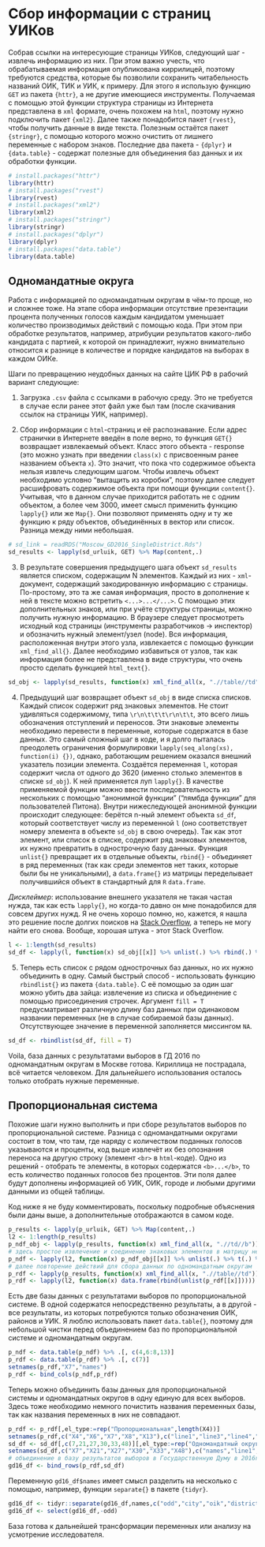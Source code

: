 # Сбор информации с страниц УИКов

Собрав ссылки на интересующие страницы УИКов, следующий шаг - извлечь информацию из них. При этом важно учесть, что обрабатываемая информация опубликована киррилицей, поэтому требуются средства, которые бы позволили сохранить читабельность названий ОИК, ТИК и УИК, к примеру. Для этого я использую функцию `GET` из пакета `{httr}`, а не другие имеющиеся инструменты. Получаемая с помощью этой функции структура страницы из Интернета представлена в `xml` формате, очень похожем на `html`, поэтому нужно подключить пакет `{xml2}`. Далее также понадобится пакет `{rvest}`, чтобы получить данные в виде текста. Полезным остаётся пакет `{stringr}`, с помощью которого можно очистить от лишнего переменные с набором знаков. Последние два пакета - `{dplyr}` и `{data.table}` - содержат полезные для объединения баз данных и их обработки функции.

```r
# install.packages("httr")
library(httr)
# install.packages("rvest")
library(rvest)
# install.packages("xml2")
library(xml2)
# install.packages("stringr")
library(stringr)
# install.packages("dplyr")
library(dplyr)
# install.packages("data.table")
library(data.table)
```

## Одномандатные округа

Работа с информацией по одномандатным округам в чём-то проще, но и сложнее тоже. На этапе сбора информации отсутствие презентации процента полученных голосов каждым кандидатом уменьшает количество производимых действий с помощью кода. При этом при обработке результатов, например, атрибуции результатов какого-либо кандидата с партией, к которой он принадлежит, нужно внимательно относится к разнице в количестве и порядке кандидатов на выборах в каждом ОИКе.

Шаги по превращению неудобных данных на сайте ЦИК РФ в рабочий вариант следующие:

1. Загрузка `.csv` файла с ссылками в рабочую среду. Это не требуется в случае если ранее этот файл уже был там (после скачивания ссылок на страницы УИК, например).

2. Сбор информации с `html`-страниц и её распознавание. Если адрес странички в Интернете введён в поле верно, то функция `GET{}` возвращает извлекаемый объект. Класс этого объекта - response (это можно узнать при введении `class(x)` с присвоенным ранее названием объекта `x`). Это значит, что пока что содержимое объекта нельзя извлечь следующим шагом. Чтобы извлечь объект необходимо условно "вытащить из коробки", поэтому далее следует расшифровать содержимое объекта при помощи функции `content{}`. Учитывая, что в данном случае приходится работать не с одним объектом, а более чем 3000, имеет смысл применить функцию `lapply{}` или же `Map{}`. Они позволяют применять одну и ту же функцию к ряду объектов, объединённых в вектор или список. Разница между ними небольшая.
```r
# sd_link = readRDS("Moscow_GD2016_SingleDistrict.Rds")
sd_results <- lapply(sd_urluik, GET) %>% Map(content,.)
```

3. В результате совершения предыдущего шага объект `sd_results` является списком, содержащим N элементов. Каждый из них - `xml`-документ, содержащий закодированную информацию с страницы. По-простому, это та же самая информация, просто в дополнение к ней в тексте можно встретить `<...>...</...>`. С помощью этих дополнительных знаков, или при учёте структуры страницы, можно получить нужную информацию. В браузере следует просмотреть исходный код страницы (инструменты разработчиков -> инспектор) и обозначить нужный элемент/узел (node). Вся информация, расположенная внутри этого узла, извлекается с помощью функции `xml_find_all{}`. Далее необходимо избавиться от узлов, так как информация более не представлена в виде структуры, что очень просто сделать функцией `html_text{}`.

```r
sd_obj <- lapply(sd_results, function(x) xml_find_all(x, ".//table//td")) %>% lapply(., html_text)
```

4. Предыдущий шаг возвращает объект `sd_obj` в виде списка списков. Каждый список содержит ряд знаковых элементов. Не стоит удивляться содержимому, типа `\r\n\t\t\t\r\n\t\t`, это всего лишь обозначения отступлений и переносов. Эти знаковые элементы необходимо перевести в переменные, которые содержатся в базе данных. Это самый сложный шаг в коде, и я долго пыталась преодолеть ограничения формулировки `lapply(seq_along(xs), function(i) {})`, однако, работающим решением оказался внешний указатель позиции элемента. Создаётся переменная `l`, которая содержит числа от одного до 3620 (именно столько элементов в списке `sd_obj`). К ней применяется луп `lapply{}`. В качестве применяемой функции можно ввести последовательность из нескольких с помощью "анонимной функции" ("лямбда функции" для пользователей Питона). Внутри нижеследующей анонимной функции происходит следующее: берётся n-ный элемент объекта `sd_df`, который соответствует числу из переменной `l` (оно соответствует номеру элемента в объекте `sd_obj` в свою очередь). Так как этот элемент, или список в списке, содержит ряд знаковых элементов, их нужно превратить в однострочную базу данных. Функция `unlist{}` превращает их в отдельные объекты, `rbind{}` - объединяет в ряд переменных (так как среди элементов нет таких, которые были бы не уникальными), а `data.frame{}` из матрицы переделывает получившийся объект в стандартный для `R` `data.frame`.

*Дисклеймер*: использование внешнего указателя не такая частая нужда, так как есть `lapply{}`, но когда-то давно он мне понадобился для совсем других нужд. Я не очень хорошо помню, но, кажется, я нашла это решение после долгих поисков на [Stack Overflow](https://stackoverflow.com/questions/tagged/r "Newest 'r' Questions - Stack Overflow"), а теперь не могу найти его снова. Вообще, хорошая штука - этот Stack Overflow.

```r
l <- 1:length(sd_results)
sd_df <- lapply(l, function(x) sd_obj[[x]] %>% unlist(.) %>% rbind(.) %>% data.frame(.))
```

5. Теперь есть список с рядом однострочных баз данных, но их нужно объединить в одну. Самый быстрый способ - использовать функцию `rbindlist{}` из пакета `{data.table}`. С её помощью за один шаг можно убить два зайца: извлечение из списка и объединение с помощью присоединения строчек. Аргумент `fill = T` предусматривает различную длину баз данных при одинаковом названии переменных (не в случае собираемой базы данных). Отсутствующее значение в переменной заполняется миссингом `NA`.

```r
sd_df <- rbindlist(sd_df, fill = T)
```

Voila, база данных с результатами выборов в ГД 2016 по одномандатным округам в Москве готова. Кириллица не пострадала, всё читается человеком. Для дальнейшего использования осталось только отобрать нужные переменные.

## Пропорциональная система

Похожие шаги нужно выполнить и при сборе результатов выборов по пропорциональной системе. Разница с одномандатными округами состоит в том, что там, где наряду с количеством поданных голосов указываются и проценты, код выше извлечёт их без опознания переноса на другую строку (элемент `<br>` в `html`-коде). Одно из решений - отобрать те элементы, в которых содержатся `<b>...</b>`, то есть количество поданных голосов без процентов. Эти поля далее будут дополнены информацией об УИК, ОИК, городе и любыми другими данными из общей таблицы. 

Код ниже я не буду комментировать, поскольку подробные объяснения были даны выше, а дополнительные отображаются в самом коде. 

```r
p_results <- lapply(p_urluik, GET) %>% Map(content,.)
l2 <- 1:length(p_results)
p_ndf_obj <- lapply(p_results, function(x) xml_find_all(x, ".//td//b")) %>% lapply(., html_text)
# здесь простое извлечение и соединение знаковых элементов в матрицу не подойдёт, дополнительно нужно транспонировать матрицу перед тем, как перевести её в формат базы данных
p_ndf <- lapply(l2, function(x) p_ndf_obj[[x]] %>% unlist(.) %>% t(.) %>% data.frame(.)) %>% rbindlist(., fill = T)
# далее повторение действий для сбора данных по одномандатным округам
p_rdf <- lapply(p_results, function(x) xml_find_all(x, ".//table//td")) %>% lapply(., html_text)
p_rdf <- lapply(l2, function(x) data.frame(rbind(unlist(p_rdf[[x]])))) %>% rbindlist(., fill = T)
```

Есть две базы данных с результатами выборов по пропорциональной системе. В одной содержатся непосредственно результаты, а в другой - все результаты, из которых потребуются только обозначения ОИК, районов и УИК. Я люблю использовать пакет `data.table{}`, поэтому для небольшой чистки перед объединением баз по пропорциональной системе и одномандатным округам.

```r
p_ndf <- data.table(p_ndf) %>% .[, c(4,6:8,13)]
p_rdf <- data.table(p_rdf) %>% .[, c(7)]
setnames(p_rdf,"X7","names")
p_rdf <- bind_cols(p_ndf,p_rdf)
```

Теперь можно объединить базы данных для пропорциональной системы и одномандатных округов в одну единую для всех выборов. Здесь тоже необходимо немного почистить названия переменных базы, так как названия переменных в них не совпадают.

```r
p_rdf <- p_rdf[,el_type:=rep("Пропорциональная",length(X4))]
setnames(p_rdf,c("X4","X6","X7","X8","X13"),c("line1","line3","line4","line5","line10"))
sd_df <- sd_df[,c(7,21,27,30,33,48)][,el_type:=rep("Одномандатный округ",length(X21))]
setnames(sd_df,c("X7","X21","X27","X30","X33","X48"),c("names","line1","line3","line4","line5","line10"))
# объединение в базу результатов выборов в Государственную Думу в 2016г. по партийным спискам и одномандатным округам
gd16_df <- bind_rows(p_rdf,sd_df)
```

Переменную `gd16_df$names` имеет смысл разделить на несколько с помощью, например, функции `separate{}` в пакете `{tidyr}`. 
```r
gd16_df <- tidyr::separate(gd16_df,names,c("odd","city","oik","district","uik"),sep = ">")
gd16_df <- select(gd16_df,-odd)
```

База готова к дальнейшей трансформации переменных или анализу на усмотрение исследователя.
